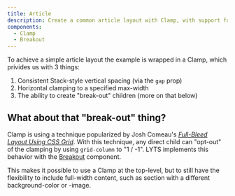 ```yaml
---
title: Article
description: Create a common article layout with Clamp, with support for full-width "break out" elements.
components:
  - Clamp
  - Breakout
---
```



<CodeEditor
  defaultExpanded
  code={Component}
/>

To achieve a simple article layout  the example is wrapped in a Clamp, which privides us with 3 things:

1. Consistent Stack-style vertical spacing (via the `gap` prop)
1. Horizontal clamping to a specified max-width
1. The ability to create "break-out" children (more on that below)

## What about that "break-out" thing?

Clamp is using a technique popularized by Josh Comeau's [*Full-Bleed Layout Using CSS Grid*](https://www.joshwcomeau.com/css/full-bleed/). With this technique, any direct child can "opt-out" of the clamping by using `grid-column` to "1 / -1". LYTS implements this behavior with the [Breakout](/components/breakout) component.

This makes it possible to use a Clamp at the top-level, but to still have the flexibility to include full-width content, such as section with a different background-color or -image.
